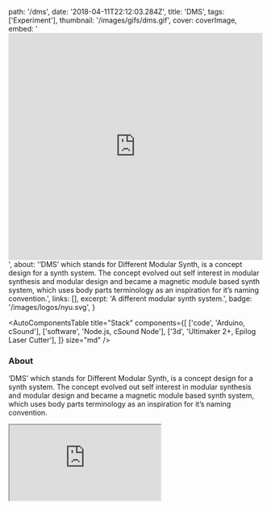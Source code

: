 
  path: '/dms',
  date: '2018-04-11T22:12:03.284Z',
  title: 'DMS',
  tags: ['Experiment'],
  thumbnail: '/images/gifs/dms.gif',
  cover: coverImage,
  embed:
    '<iframe width="100%" height="450" src="https://www.youtube.com/embed/RrmJT7v-Lfk?rel=0&amp;controls=0&amp;showinfo=0" frameborder="0" allow="autoplay; encrypted-media" allowfullscreen></iframe>',
  about:
    '‘DMS’ which stands for Different Modular Synth, is a concept design for a synth system. The concept evolved out self interest in modular synthesis and modular design and became a magnetic module based synth system, which uses body parts terminology as an inspiration for it’s naming convention.',
  links: [],
  excerpt: 'A different modular synth system.',
  badge: '/images/logos/nyu.svg',
}

<AutoComponentsTable
  title="Stack"
  components={[
    ['code', 'Arduino, cSound'],
    ['software', 'Node.js, cSound Node'],
    ['3d', 'Ultimaker 2+, Epilog Laser Cutter'],
  ]}
  size="md"
/>

### About

‘DMS’ which stands for Different Modular Synth, is a concept design for a synth system. The concept evolved out self interest in modular synthesis and modular design and became a magnetic module based synth system, which uses body parts terminology as an inspiration for it’s naming convention.

<iframe src="https://www.youtube.com/embed/RrmJT7v-Lfk?rel=0&amp;controls=0&amp;showinfo=0" />
